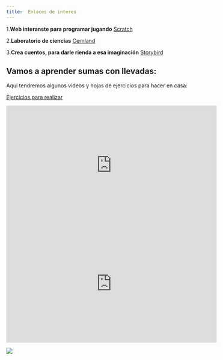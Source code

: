 ```yaml
---
title:  Enlaces de interes 
---
```


1.**Web interanste para programar jugando**
[Scratch](https://scratch.mit.edu/)

2.**Laboratorio de ciencias**
[Cernland](http://www.cernland.net/index.php)

3.**Crea cuentos, para darle rienda a esa imaginación**
[Storybird](https://storybird.com/)


## Vamos a aprender sumas con llevadas:

Aqui tendremos algunos videos y hojas de ejercicios para hacer en casa:

[Ejercicios para realizar](https://www.edufichas.com/matematicas/sumas-llevando/)

<center><iframe width="560" height="315" src="https://www.youtube.com/embed/k46QCr1GofU" frameborder="0" allow="accelerometer; autoplay; encrypted-media; gyroscope; picture-in-picture" allowfullscreen></iframe></center>

<center><iframe width="560" height="315" src="https://www.youtube.com/embed/KGkXJ8EYdYI" frameborder="0" allow="accelerometer; autoplay; encrypted-media; gyroscope; picture-in-picture" allowfullscreen></iframe></center>



![](https://scontent-lga3-1.cdninstagram.com/v/t51.2885-15/e35/s1080x1080/66029101_119405252672017_1106109386191684637_n.jpg?_nc_ht=scontent-lga3-1.cdninstagram.com&_nc_cat=101&_nc_ohc=8uCVEucX5X8AX_E5GyZ&oh=98f651d913a1cb93253440224f08d343&oe=5EBDF9FB)





